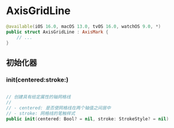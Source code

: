 # AxisGridLine

<ToBePolishedAfterTranslation />

<OriginalSource
  title="AxisGridLine"
  url="https://developer.apple.com/documentation/charts/axisgridline"
  summary="图表在其绘图区域上绘制的一条线，用于指示沿特定轴的参考点"
/>

```swift
@available(iOS 16.0, macOS 13.0, tvOS 16.0, watchOS 9.0, *)
public struct AxisGridLine : AxisMark {
    // ...
}
```

## 初始化器

### init(centered:stroke:)

```swift

// 创建具有给定属性的轴网格线
//
// - centered: 是否使网格线在两个轴值之间居中
// - stroke: 网格线的笔触样式
public init(centered: Bool? = nil, stroke: StrokeStyle? = nil)
```
